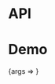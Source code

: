 
<Meta title="Packages/KeyboardFocus" component={KeyboardFocusContainer} />

# API

<ArgsTable />

# Demo

<Canvas>
  <Story
    name="KeyboardFocus"
    args={{ as: 'hook' }}
    argTypes={{
      as: { options: ['container', 'hook'], control: 'radio', table: { category: 'Story' } }
    }}
  >
    {args => <KeyboardFocusStory {...args} />}
  </Story>
</Canvas>
